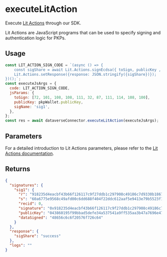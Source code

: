 # executeLitAction

Execute [Lit Actions](https://developer.litprotocol.com/LitActions/intro) through our SDK.

Lit Actions are JavaScript programs that can be used to specify signing and authentication logic for PKPs.

## Usage

```javascript
const LIT_ACTION_SIGN_CODE = `(async () => {
    const sigShare = await Lit.Actions.signEcdsa({ toSign, publicKey , sigName });
    Lit.Actions.setResponse({response: JSON.stringify({sigShare})});
})();`;
const executeJsArgs = {
  code: LIT_ACTION_SIGN_CODE,
  jsParams: {
    toSign: [72, 101, 108, 108, 111, 32, 87, 111, 114, 108, 100],
    publicKey: pkpWallet.publicKey,
    sigName: 'sig1',
  },
};
const res = await dataverseConnector.executeLitAction(executeJsArgs);
```

## Parameters

For a detailed introduction to Lit Actions parameters, please refer to the [Lit Actions documentation](https://developer.litprotocol.com/LitActions/intro).

## Returns

```json
{
  "signatures": {
    "sig1": {
      "r": "918235d4eacbf43b66f126117c9f27ddb1c297908c49186c7d9330b1867efeb7",
      "s": "60a6775e9568c49afd00c6dd688f404f22ddc612aaf5e9413e79b5523f1e4050",
      "recid": 0,
      "signature": "0x918235d4eacbf43b66f126117c9f27ddb1c297908c49186c7d9330b1867efeb760a6775e9568c49afd00c6dd688f404f22ddc612aaf5e9413e79b5523f1e40501b",
      "publicKey": "043860195f99bbad5defe34a537541a9ff535aa3b47a7696e4705989225dc6741168b9b4398ad07e7136645f014f2e648b83ef0fd4214ce0f72ec38e79bbd750f4",
      "dataSigned": "48656c6c6f20576f726c64"
    }
  },
  "response": {
    "sigShare": "success"
  },
  "logs": ""
}
```
